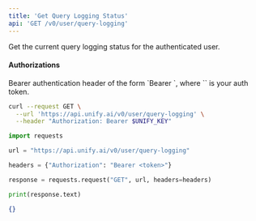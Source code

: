 ```yaml
---
title: 'Get Query Logging Status'
api: 'GET /v0/user/query-logging'
---
```

Get the current query logging status for the authenticated user.

#### Authorizations

<ParamField header="Authorization" type="string" required="true">
  Bearer authentication header of the form `Bearer <token>`, where `<token>` is your auth token.
</ParamField>

<RequestExample>

```bash cURL
curl --request GET \
  --url 'https://api.unify.ai/v0/user/query-logging' \
  --header "Authorization: Bearer $UNIFY_KEY"
```

```python Python
import requests

url = "https://api.unify.ai/v0/user/query-logging"

headers = {"Authorization": "Bearer <token>"}

response = requests.request("GET", url, headers=headers)

print(response.text)
```

</RequestExample>
<ResponseExample>

```json 200
{}
```

</ResponseExample>
